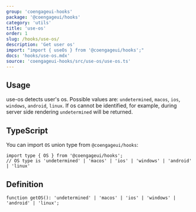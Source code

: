 ```yaml
---
group: 'coengageui-hooks'
package: '@coengageui/hooks'
category: 'utils'
title: 'use-os'
order: 1
slug: /hooks/use-os/
description: 'Get user os'
import: "import { useOs } from '@coengageui/hooks';"
docs: 'hooks/use-os.mdx'
source: 'coengageui-hooks/src/use-os/use-os.ts'
---
```



## Usage

use-os detects user's os. Possible values are: `undetermined`, `macos`, `ios`, `windows`, `android`, `linux`.
If os cannot be identified, for example, during server side rendering `undetermined` will be returned.

<Demo data={HooksDemos.useOsDemo} />

## TypeScript

You can import `OS` union type from `@coengageui/hooks`:

```tsx
import type { OS } from '@coengageui/hooks';
// OS type is 'undetermined' | 'macos' | 'ios' | 'windows' | 'android' | 'linux'
```

## Definition

```tsx
function getOS(): 'undetermined' | 'macos' | 'ios' | 'windows' | 'android' | 'linux';
```
